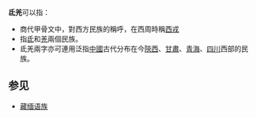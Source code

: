 '''氐羌'''可以指：
* 商代甲骨文中，對西方民族的稱呼，在西周時稱[[西戎|西戎]]
* 指[[氐|氐]]和[[羌|羌]]兩個民族。
* 氐羌兩字亦可連用泛指[[中國|中國]]古代分布在今[[陝西|陝西]]、[[甘肅|甘肅]]、[[青海|青海]]、[[四川|四川]]西部的民族。

==参见==
* [[藏缅语族|藏缅语族]]

{{disambig|Cat=二字中國相關消歧義}}